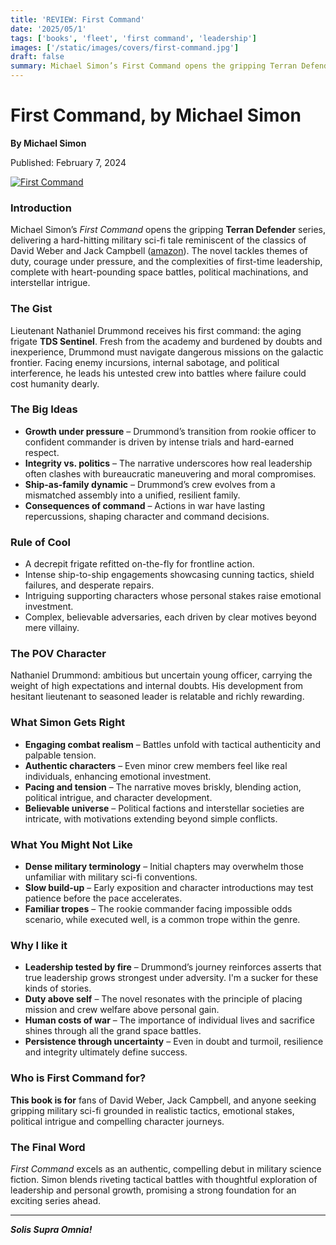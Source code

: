 ```yaml
---
title: 'REVIEW: First Command'
date: '2025/05/1'
tags: ['books', 'fleet', 'first command', 'leadership']
images: ['/static/images/covers/first-command.jpg']
draft: false
summary: Michael Simon’s First Command opens the gripping Terran Defender series, delivering a hard-hitting military sci-fi tale. The novel tackles themes of duty, courage under pressure, and the complexities of first-time leadership, complete with heart-pounding space battles, political machinations, and interstellar intrigue.
---
```


# First Command, by Michael Simon

**By Michael Simon**

Published: February 7, 2024

<div className="my-6 flex justify-center">
  <a href=" https://amzn.to/4k0j3Gm" target="_blank" rel="noopener">
    <img
      src="/static/images/covers/first-command.jpg"
      alt="First Command"
      className="max-w-xs rounded shadow-lg"
    />
  </a>
</div>

### Introduction

Michael Simon’s _First Command_ opens the gripping **Terran Defender** series, delivering a hard-hitting military sci-fi tale reminiscent of the classics of David Weber and Jack Campbell ([amazon][1]). The novel tackles themes of duty, courage under pressure, and the complexities of first-time leadership, complete with heart-pounding space battles, political machinations, and interstellar intrigue.

### The Gist

Lieutenant Nathaniel Drummond receives his first command: the aging frigate **TDS Sentinel**. Fresh from the academy and burdened by doubts and inexperience, Drummond must navigate dangerous missions on the galactic frontier. Facing enemy incursions, internal sabotage, and political interference, he leads his untested crew into battles where failure could cost humanity dearly.

### The Big Ideas

- **Growth under pressure** – Drummond’s transition from rookie officer to confident commander is driven by intense trials and hard-earned respect.
- **Integrity vs. politics** – The narrative underscores how real leadership often clashes with bureaucratic maneuvering and moral compromises.
- **Ship-as-family dynamic** – Drummond’s crew evolves from a mismatched assembly into a unified, resilient family.
- **Consequences of command** – Actions in war have lasting repercussions, shaping character and command decisions.

### Rule of Cool

- A decrepit frigate refitted on-the-fly for frontline action.
- Intense ship-to-ship engagements showcasing cunning tactics, shield failures, and desperate repairs.
- Intriguing supporting characters whose personal stakes raise emotional investment.
- Complex, believable adversaries, each driven by clear motives beyond mere villainy.

### The POV Character

Nathaniel Drummond: ambitious but uncertain young officer, carrying the weight of high expectations and internal doubts. His development from hesitant lieutenant to seasoned leader is relatable and richly rewarding.

### What Simon Gets Right

- **Engaging combat realism** – Battles unfold with tactical authenticity and palpable tension.
- **Authentic characters** – Even minor crew members feel like real individuals, enhancing emotional investment.
- **Pacing and tension** – The narrative moves briskly, blending action, political intrigue, and character development.
- **Believable universe** – Political factions and interstellar societies are intricate, with motivations extending beyond simple conflicts.

### What You Might Not Like

- **Dense military terminology** – Initial chapters may overwhelm those unfamiliar with military sci-fi conventions.
- **Slow build-up** – Early exposition and character introductions may test patience before the pace accelerates.
- **Familiar tropes** – The rookie commander facing impossible odds scenario, while executed well, is a common trope within the genre.

### Why I like it

- **Leadership tested by fire** – Drummond’s journey reinforces asserts that true leadership grows strongest under adversity. I'm a sucker for these kinds of stories.
- **Duty above self** – The novel resonates with the principle of placing mission and crew welfare above personal gain.
- **Human costs of war** – The importance of individual lives and sacrifice shines through all the grand space battles.
- **Persistence through uncertainty** – Even in doubt and turmoil, resilience and integrity ultimately define success.

### Who is First Command for?

**This book is for** fans of David Weber, Jack Campbell, and anyone seeking gripping military sci-fi grounded in realistic tactics, emotional stakes, political intrigue and compelling character journeys.

### The Final Word

_First Command_ excels as an authentic, compelling debut in military science fiction. Simon blends riveting tactical battles with thoughtful exploration of leadership and personal growth, promising a strong foundation for an exciting series ahead.

---

**_Solis Supra Omnia!_**

[1]: https://amzn.to/4k0j3Gm 'First Command: Terran Defender Book 1 eBook'
